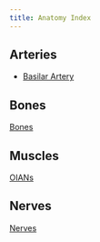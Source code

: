 ```yaml
---
title: Anatomy Index
---
```


## Arteries 
- [Basilar Artery]({{< var ref-basilar-artery.path >}})

## Bones
[Bones]({{< var ref-bone-index.path >}})

## Muscles
[OIANs]({{< var ref-oians.path >}})

## Nerves
[Nerves]({{< var ref-nerve-index.path >}})


